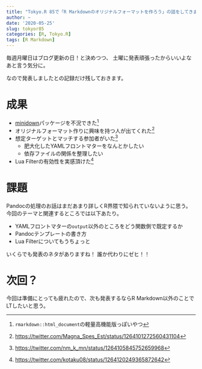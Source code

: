 ```yaml
---
title: "Tokyo.R 85で「R Markdownのオリジナルフォーマットを作ろう」の話をしてきました"
author: ~
date: '2020-05-25'
slug: tokyor85
categories: [R, Tokyo.R]
tags: [R Markdown]
---
```


毎週月曜日はブログ更新の日！と決めつつ、
土曜に発表頑張ったからいいよなあと言う気分に。

なので発表しましたとの記録だけ残しておきます。

# 成果

* [minidown](https://minidown.atusy.net/)パッケージを不況できた^[`rmarkdown::html_document`の軽量高機能版っぽいやつ]
* オリジナルフォーマット作りに興味を持つ人が出てくれた^[<https://twitter.com/Magna_Spes_Est/status/1264101272560431104>]
* 想定ターゲットとマッチする参加者がいた^[<https://twitter.com/nm_k_mn/status/1264105845752659968>]
    * 肥大化したYAMLフロントマターをなんとかしたい
    * 依存ファイルの関係を整理したい
* Lua Filterの有効性を実感頂けた^[<https://twitter.com/kotaku08/status/1264120249365872642>]

# 課題

Pandocの処理のお話はまだあまり詳しくR界隈で知られていないように思う。
今回のテーマと関連するところでは以下あたり。

* YAMLフロントマターの`output`以外のところをどう関数側で既定するか
* Pandocテンプレートの書き方
* Lua Filterについてもうちょっと

いくらでも発表のネタがありますね！
誰か代わりにゼヒ！！

# 次回？

今回は準備にとっても疲れたので、次も発表するならR Markdown以外のことでLTしたいと思う。
